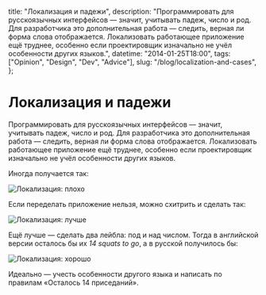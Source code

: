   title: "Локализация и падежи",
  description:
    "Программировать для русскоязычных интерфейсов — значит, учитывать падеж, число и род. Для разработчика это дополнительная работа — следить, верная ли форма слова отображается. Локализовать работающее приложение ещё труднее, особенно если проектировщик изначально не учёл особенности других языков.",
  datetime: "2014-01-25T18:00",
  tags: ["Opinion", "Design", "Dev", "Advice"],
  slug: "/blog/localization-and-cases",
};

# Локализация и падежи

Программировать для русскоязычных интерфейсов — значит, учитывать падеж, число и род. Для разработчика это дополнительная работа — следить, верная ли форма слова отображается. Локализовать работающее приложение ещё труднее, особенно если проектировщик изначально не учёл особенности других языков.

Иногда получается так:

![Локализация: плохо](/img/blog/loc1.jpg)

Если переделать приложение нельзя, можно схитрить и сделать так:

![Локализация: лучше](/img/blog/loc2.jpg)

Ещё лучше — сделать два лейбла: под и над числом. Тогда в английской версии осталось бы их _14 squats to go_, а в русской получилось бы:

![Локализация: хорошо](/img/blog/loc3.jpg)

Идеально — учесть особенности другого языка и написать по правилам «Осталось 14 приседаний».
